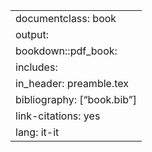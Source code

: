 ---
documentclass: book
output:
  bookdown::pdf_book:
    includes:
      in_header: preamble.tex
bibliography: ["book.bib"]
link-citations: yes
lang: it-it
---